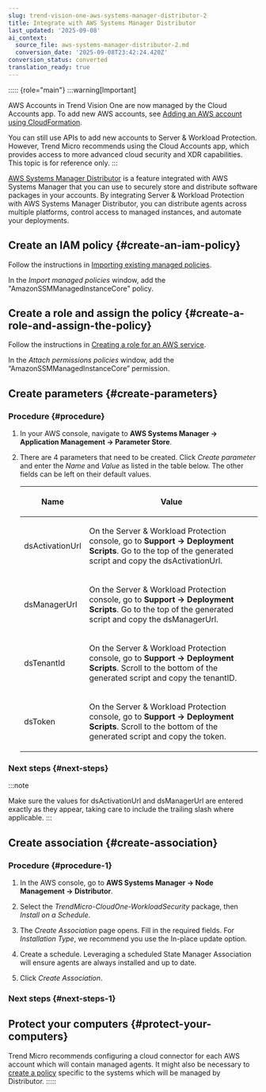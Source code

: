 ```yaml
---
slug: trend-vision-one-aws-systems-manager-distributor-2
title: Integrate with AWS Systems Manager Distributor
last_updated: '2025-09-08'
ai_context:
  source_file: aws-systems-manager-distributor-2.md
  conversion_date: '2025-09-08T23:42:24.420Z'
conversion_status: converted
translation_ready: true
---
```


::::: {role="main"}
:::warning[Important]

AWS Accounts in Trend Vision One are now managed by the Cloud Accounts app. To add new AWS accounts, see [Adding an AWS account using CloudFormation](adding-aws-account.mdx).

You can still use APIs to add new accounts to Server & Workload Protection. However, Trend Micro recommends using the Cloud Accounts app, which provides access to more advanced cloud security and XDR capabilities. This topic is for reference only.
:::

[AWS Systems Manager Distributor](https://docs.aws.amazon.com/systems-manager/latest/userguide/distributor.mdx) is a feature integrated with AWS Systems Manager that you can use to securely store and distribute software packages in your accounts. By integrating Server & Workload Protection with AWS Systems Manager Distributor, you can distribute agents across multiple platforms, control access to managed instances, and automate your deployments.

## Create an IAM policy {#create-an-iam-policy}

Follow the instructions in [Importing existing managed policies](https://docs.aws.amazon.com/IAM/latest/UserGuide/access_policies_create-console.mdx).

In the *Import managed policies* window, add the "AmazonSSMManagedInstanceCore" policy.

## Create a role and assign the policy {#create-a-role-and-assign-the-policy}

Follow the instructions in [Creating a role for an AWS service](https://docs.aws.amazon.com/IAM/latest/UserGuide/id_roles_create_for-service.mdx).

In the *Attach permissions policies* window, add the “AmazonSSMManagedInstanceCore” permission.

## Create parameters {#create-parameters}

### Procedure {#procedure}

1.  In your AWS console, navigate to **AWS Systems Manager → Application Management → Parameter Store**.

2.  There are 4 parameters that need to be created. Click *Create parameter* and enter the *Name* and *Value* as listed in the table below. The other fields can be left on their default values.

    <table>
    <thead>
    <tr>
    <th><p>Name</p></th>
    <th><p>Value</p></th>
    </tr>
    </thead>
    <tbody>
    <tr>
    <td><p>dsActivationUrl</p></td>
    <td><p>On the Server &amp; Workload Protection console, go to <strong>Support → Deployment Scripts</strong>. Go to the top of the generated script and copy the dsActivationUrl.</p></td>
    </tr>
    <tr>
    <td><p>dsManagerUrl</p></td>
    <td><p>On the Server &amp; Workload Protection console, go to <strong>Support → Deployment Scripts</strong>. Go to the top of the generated script and copy the dsManagerUrl.</p></td>
    </tr>
    <tr>
    <td><p>dsTenantId</p></td>
    <td><p>On the Server &amp; Workload Protection console, go to <strong>Support → Deployment Scripts</strong>. Scroll to the bottom of the generated script and copy the tenantID.</p></td>
    </tr>
    <tr>
    <td><p>dsToken</p></td>
    <td><p>On the Server &amp; Workload Protection console, go to <strong>Support → Deployment Scripts</strong>. Scroll to the bottom of the generated script and copy the token.</p></td>
    </tr>
    </tbody>
    </table>

### Next steps {#next-steps}

:::note

Make sure the values for dsActivationUrl and dsManagerUrl are entered exactly as they appear, taking care to include the trailing slash where applicable.
:::

## Create association {#create-association}

### Procedure {#procedure-1}

1.  In the AWS console, go to **AWS Systems Manager → Node Management → Distributor**.

2.  Select the *TrendMicro-CloudOne-WorkloadSecurity* package, then *Install on a Schedule*.

3.  The *Create Association* page opens. Fill in the required fields. For *Installation Type*, we recommend you use the In-place update option.

4.  Create a schedule. Leveraging a scheduled State Manager Association will ensure agents are always installed and up to date.

5.  Click *Create Association*.

### Next steps {#next-steps-1}

## Protect your computers {#protect-your-computers}

Trend Micro recommends configuring a cloud connector for each AWS account which will contain managed agents. It might also be necessary to [create a policy](create-policies.mdx) specific to the systems which will be managed by Distributor.
:::::
